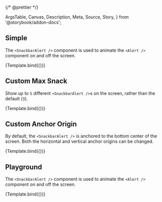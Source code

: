 {/* @prettier */}

  ArgsTable,
  Canvas,
  Description,
  Meta,
  Source,
  Story,
} from '@storybook/addon-docs';


<Meta
  argTypes={argTypes}
  component={SnackbarAlert}
  title="Molecules/SnackbarAlert"
/>

<Description of={SnackbarAlert} />

## Simple

The `<SnackbarAlert />` component is used to animate the `<Alert />` component
on and off the screen.

<Canvas>
  <Story name="Simple" args={{}}>
    {Template.bind({})}
  </Story>
</Canvas>

## Custom Max Snack

Show up to `5` different `<SnackbarAlert />`s on the screen, rather than the
default (`3`).

<Canvas>
  <Story
    name="Custom Max Snack"
    args={{
      maxSnack: 5,
    }}
  >
    {Template.bind({})}
  </Story>
</Canvas>

## Custom Anchor Origin

By default, the `<SnackbarAlert />` is anchored to the bottom center of the
screen. Both the horizontal and vertical anchor origins can be changed.

<Canvas>
  <Story
    name="Custom Anchor Origin"
    args={{
      anchorOriginHorizontal: 'right',
      anchorOriginVertical: 'top',
    }}
  >
    {Template.bind({})}
  </Story>
</Canvas>

## Playground

The `<SnackbarAlert />` component is used to animate the `<Alert />` component
on and off the screen.

<Canvas isColumn>
  <Source language="jsx" story="Playground" />
  <Story name="Playground" args={{}}>
    {Template.bind({})}
  </Story>
  <ArgsTable story="Playground" />
</Canvas>
